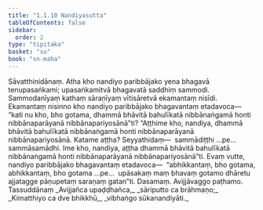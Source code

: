 ```yaml
---
title: "1.1.10 Nandiyasutta"
tableOfContents: false
sidebar:
  order: 2
type: "tipitaka"
basket: "su"
book: "sn-maha"
---
```



<DynamicBreadcrumb />

<Division number="10" book="sn-maha">

<Paragraph number="55" book="sn-maha">
Sāvatthinidānaṃ. Atha kho nandiyo paribbājako yena bhagavā tenupasaṅkami; upasaṅkamitvā bhagavatā saddhiṃ sammodi. Sammodanīyaṃ kathaṃ sāraṇīyaṃ vītisāretvā ekamantaṃ nisīdi. Ekamantaṃ nisinno kho nandiyo paribbājako bhagavantaṃ etadavoca—  “kati nu kho, bho gotama, dhammā bhāvitā bahulīkatā nibbānaṅgamā honti nibbānaparāyanā nibbānapariyosānā”ti?
</Paragraph>

<Paragraph number="56" book="sn-maha">
“Aṭṭhime kho, nandiya, dhammā bhāvitā bahulīkatā nibbānaṅgamā honti nibbānaparāyanā nibbānapariyosānā. Katame aṭṭha? Seyyathidaṃ—  sammādiṭṭhi …pe…  sammāsamādhi. Ime kho, nandiya, aṭṭha dhammā bhāvitā bahulīkatā nibbānaṅgamā honti nibbānaparāyanā nibbānapariyosānā”ti. Evaṃ vutte, nandiyo paribbājako bhagavantaṃ etadavoca—  “abhikkantaṃ, bho gotama, abhikkantaṃ, bho gotama …pe…  upāsakaṃ maṃ bhavaṃ gotamo dhāretu ajjatagge pāṇupetaṃ saraṇaṃ gatan”ti.

</Paragraph>
</Division>

<Paragraph number="57" type="center" book="sn-maha">
Dasamaṃ.



</Paragraph>

<Paragraph number="58" type="center" book="sn-maha">
Avijjāvaggo paṭhamo.



</Paragraph>

<Paragraph number="59" type="center" book="sn-maha">
Tassuddānaṃ


</Paragraph>

<Paragraph number="60" type="verses" book="sn-maha">
_Avijjañca upaḍḍhañca,_  
_sāriputto ca brāhmaṇo;_  
_Kimatthiyo ca dve bhikkhū,_  
_vibhaṅgo sūkanandiyāti._
</Paragraph>